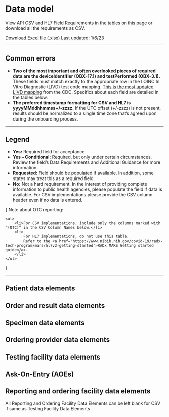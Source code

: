 
# Data model

<p className="usa-intro text-base">View API CSV and HL7 Field Requirements in the tables on this page or download all the requirements as CSV.</p>
<a href="/assets/xlsx/ReportStream CSV and HL7 Field Requirements (version 3.0).xlsx" className="usa-button">Download Excel file (.xlsx) <Icon.FileDownload /></a> Last updated: 1/6/23

***

## Common errors
* **Two of the most important and often overlooked pieces of required data are the deviceIdentifier (OBX-17.1) and testPerformed (OBX-3.1).**
These fields must match exactly to the appropriate row in the LOINC In Vitro Diagnostic (LIVD) test code mapping.
[This is the most updated LIVD mapping](https://www.cdc.gov/csels/dls/sars-cov-2-livd-codes.html) from the CDC. Specifics about each field are detailed in the tables below.
* **The preferred timestamp formatting for CSV and HL7 is yyyyMMddhhmmss+/-zzzz.**
If the UTC offset (+/-zzzz) is not present, results should be normalized to a single time zone that’s agreed upon during the onboarding process.

***

## Legend

* **Yes:** Required field for acceptance
* **Yes – Conditional:** Required, but only under certain circumstances. Review the field’s Data Requirements and Additional Guidance for more information.
* **Requested:** Field should be populated if available. In addition, some states may treat this as a required field.
* **No:** Not a hard requirement. In the interest of providing complete information to public health agencies, please populate the field if data is available. For CSV implementations please provide the CSV column header even if no data is entered.

{
<Alert type="info">
    <span className="text-bold">Note about OTC reporting:</span>

    <ul>
        <li>For CSV implementations, include only the columns marked with “(OTC)” in the CSV Column Names below.</li>
        <li>
            For HL7 implementations, do not use this table.
            Refer to the <a href="https://www.nibib.nih.gov/covid-19/radx-tech-program/mars/hl7v2-getting-started">RADx MARS Getting started guide</a>.
        </li>
    </ul>
</Alert>
}

***

## Patient data elements
<PatientDataElementsTable />

## Order and result data elements
<OrderAndResultDataElementsTable />

## Specimen data elements
<SpecimenDataElementsTable />

## Ordering provider data elements
<OrderingProviderDataElementsTable />

## Testing facility data elements
<TestingFacilityDataElementsTable />

## Ask-On-Entry (AOEs)
<AskOnEntryTable />

## Reporting and ordering facility data elements
All Reporting and Ordering Facility Data Elements can be left blank for CSV if same as Testing Facility Data Elements

<ReportingAndOrderingFacilityDataElementsTable />
